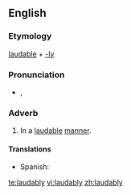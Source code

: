 ==English==

===Etymology===
[[laudable]] + [[-ly]]

===Pronunciation===
* {{a|UK}} {{IPA|/ˈlɔː.dɪb.li/}}, {{SAMPA|/"lO:.dIb.li/}}
*: {{rhymes|ɔːdɪbli}}

===Adverb===
{{infl|en|adverb}}

# In a [[laudable]] [[manner]].

====Translations====
{{trans-top|in a laudable manner}}
{{trans-mid}}
* Spanish: {{t-|es|loablemente}}
{{trans-bottom}}

[[te:laudably]]
[[vi:laudably]]
[[zh:laudably]]